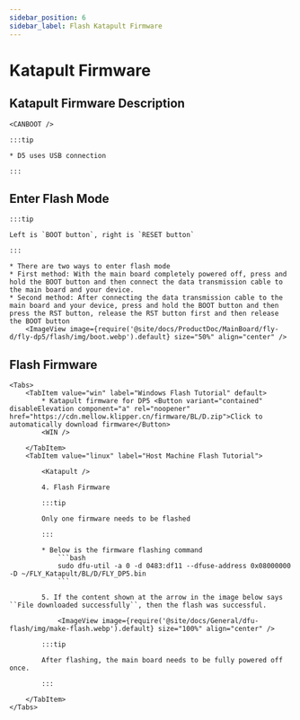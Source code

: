 ```yaml
---
sidebar_position: 6
sidebar_label: Flash Katapult Firmware
---
```



# Katapult Firmware

## Katapult Firmware Description

    <CANBOOT />

    :::tip

    * D5 uses USB connection

    :::

## Enter Flash Mode

    :::tip

    Left is `BOOT button`, right is `RESET button`

    :::

    * There are two ways to enter flash mode
    * First method: With the main board completely powered off, press and hold the BOOT button and then connect the data transmission cable to the main board and your device.
    * Second method: After connecting the data transmission cable to the main board and your device, press and hold the BOOT button and then press the RST button, release the RST button first and then release the BOOT button
        <ImageView image={require('@site/docs/ProductDoc/MainBoard/fly-d/fly-dp5/flash/img/boot.webp').default} size="50%" align="center" />

## Flash Firmware
    <Tabs>
        <TabItem value="win" label="Windows Flash Tutorial" default>
            * Katapult firmware for DP5 <Button variant="contained" disableElevation component="a" rel="noopener" href="https://cdn.mellow.klipper.cn/firmware/BL/D.zip">Click to automatically download firmware</Button>
            <WIN />

        </TabItem>
        <TabItem value="linux" label="Host Machine Flash Tutorial">

            <Katapult />

            4. Flash Firmware

            :::tip

            Only one firmware needs to be flashed

            :::

            * Below is the firmware flashing command
                ```bash
                sudo dfu-util -a 0 -d 0483:df11 --dfuse-address 0x08000000 -D ~/FLY_Katapult/BL/D/FLY_DP5.bin
                ```

            5. If the content shown at the arrow in the image below says ``File downloaded successfully``, then the flash was successful.

                <ImageView image={require('@site/docs/General/dfu-flash/img/make-flash.webp').default} size="100%" align="center" />

            :::tip

            After flashing, the main board needs to be fully powered off once.

            :::

        </TabItem>
    </Tabs>
